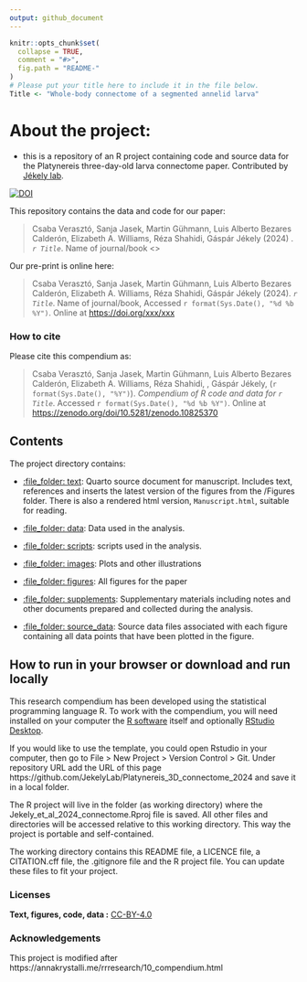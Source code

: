 ```yaml
---
output: github_document
---
```


<!-- README.md is generated from README.Rmd. Please edit that file -->

```r
knitr::opts_chunk$set(
  collapse = TRUE,
  comment = "#>",
  fig.path = "README-"
)
# Please put your title here to include it in the file below.
Title <- "Whole-body connectome of a segmented annelid larva"
```


# About the project: 
- this is a repository of an R project containing code and source data for the Platynereis three-day-old larva connectome paper. Contributed by [Jékely lab](https://www.cos.uni-heidelberg.de/en/research-groups/gaspar-jekely).

[![DOI](https://zenodo.org/badge/773035678.svg)](https://zenodo.org/doi/10.5281/zenodo.10825370)

This repository contains the data and code for our paper:

> Csaba Verasztó, Sanja Jasek, Martin Gühmann, Luis Alberto Bezares Calderón, Elizabeth A. Williams, Réza Shahidi, Gáspár Jékely (2024)
 \. _`r Title`_. Name of journal/book <>

Our pre-print is online here:

> Csaba Verasztó, Sanja Jasek, Martin Gühmann, Luis Alberto Bezares Calderón, Elizabeth A. Williams, Réza Shahidi, Gáspár Jékely (2024). _`r Title`_. Name of journal/book, Accessed `r format(Sys.Date(), "%d %b %Y")`. Online at <https://doi.org/xxx/xxx>


### How to cite

Please cite this compendium as:

> Csaba Verasztó, Sanja Jasek, Martin Gühmann, Luis Alberto Bezares Calderón, Elizabeth A. Williams, Réza Shahidi, , Gáspár Jékely, (`r format(Sys.Date(), "%Y")`). _Compendium of R code and data for `r Title`_. Accessed `r format(Sys.Date(), "%d %b %Y")`. Online at <https://zenodo.org/doi/10.5281/zenodo.10825370>

## Contents

The project directory contains:

  - [:file\_folder: text](Manuscript.qmd): Quarto source document
    for manuscript. Includes text, references and inserts the latest version of the figures from the /Figures folder. 
There is also a rendered html version,
    `Manuscript.html`, suitable for reading.
    
  - [:file\_folder: data](/data): Data used in the analysis.
  - [:file\_folder: scripts](/code): scripts used in the analysis.
  - [:file\_folder: images](/pictures): Plots and other
    illustrations  
  - [:file\_folder: figures](/Figures): All figures for the paper
  - [:file\_folder: supplements](/supplements):
    Supplementary materials including notes and other documents
    prepared and collected during the analysis.
  - [:file\_folder: source_data](/source_data):
    Source data files associated with each figure containing all data points that have been plotted in the figure.

## How to run in your browser or download and run locally

This research compendium has been developed using the statistical programming
language R. To work with the compendium, you will need
installed on your computer the [R software](https://cloud.r-project.org/)
itself and optionally [RStudio Desktop](https://rstudio.com/products/rstudio/download/).

If you would like to use the template, you could open Rstudio in your computer, then go to File > New Project > Version Control > Git. Under repository URL add the URL of this page https://github.com/JekelyLab/Platynereis_3D_connectome_2024 and save it in a local folder.

The R project will live in the folder (as working directory) where the Jekely_et_al_2024_connectome.Rproj file is saved. All other files and directories will be accessed relative to this working directory. This way the project is portable and self-contained.

The working directory contains this README file, a LICENCE file, a CITATION.cff file, the .gitignore file and the R project file. You can update these files to fit your project.

### Licenses

**Text, figures, code, data :**  [CC-BY-4.0](http://creativecommons.org/licenses/by/4.0/)

### Acknowledgements

This project is modified after
https://annakrystalli.me/rrresearch/10_compendium.html